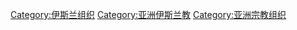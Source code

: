 [[Category:伊斯兰组织|Category:伊斯兰组织]]
[[Category:亚洲伊斯兰教|Category:亚洲伊斯兰教]]
[[Category:亚洲宗教组织|Category:亚洲宗教组织]]